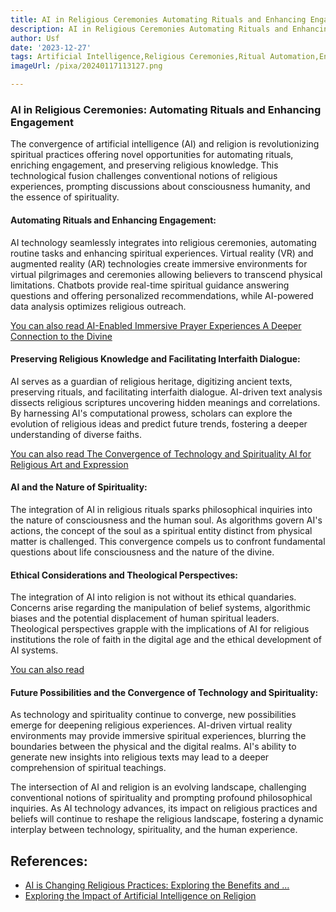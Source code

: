 ```yaml
---
title: AI in Religious Ceremonies Automating Rituals and Enhancing Engagement
description: AI in Religious Ceremonies Automating Rituals and Enhancing Engagement
author: Usf
date: '2023-12-27'
tags: Artificial Intelligence,Religious Ceremonies,Ritual Automation,Engagement Enhancement
imageUrl: /pixa/20240117113127.png

---
```

### AI in Religious Ceremonies: Automating Rituals and Enhancing Engagement

The convergence of  artificial intelligence  (AI)  and religion is  revolutionizing spiritual practices offering novel opportunities for automating rituals, enriching engagement, and preserving religious knowledge. This technological fusion challenges conventional notions of religious experiences, prompting discussions about consciousness  humanity, and the essence of  spirituality.

#### Automating Rituals and  Enhancing Engagement:

AI  technology seamlessly integrates into religious ceremonies, automating routine tasks and enhancing spiritual experiences. Virtual reality (VR) and augmented reality  (AR) technologies create immersive environments for virtual pilgrimages and ceremonies allowing  believers to transcend physical limitations. Chatbots provide real-time spiritual guidance answering questions and  offering personalized  recommendations, while AI-powered data analysis optimizes  religious outreach.

[You can also read AI-Enabled Immersive Prayer Experiences A Deeper Connection to the  Divine](AI-Enabled%20Immersive%20Prayer%20Experiences%20A%20Deeper%20Connection%20to%20the%20Divine)


#### Preserving Religious  Knowledge and Facilitating  Interfaith Dialogue:

AI serves as a  guardian of religious heritage, digitizing ancient texts,  preserving rituals, and facilitating interfaith dialogue. AI-driven text analysis dissects religious scriptures uncovering hidden meanings and correlations. By harnessing AI's computational prowess, scholars can explore the evolution of  religious ideas and predict future trends, fostering a deeper understanding of diverse faiths.

[You can also read The Convergence of  Technology and Spirituality AI for  Religious Art and Expression](The%20Convergence%20of%20Technology%20and%20Spirituality%20AI%20for%20Religious%20Art%20and%20Expression)


#### AI and the Nature of Spirituality:

The integration of AI  in religious rituals sparks philosophical inquiries into  the nature of consciousness and the human soul. As  algorithms govern AI's actions, the concept of  the soul as a spiritual entity distinct from physical matter is challenged. This convergence compels us to confront fundamental questions about life consciousness and the  nature of the divine.

####  Ethical  Considerations and Theological Perspectives:

The integration of AI  into religion is not without  its ethical quandaries. Concerns arise regarding the manipulation of belief systems, algorithmic biases and the potential displacement of human spiritual leaders. Theological perspectives grapple with the implications  of AI for religious institutions the  role of faith in  the digital age and the ethical development of AI  systems.

[You can also read ]()


####  Future Possibilities and the Convergence of Technology and  Spirituality:

As technology  and spirituality continue to converge, new possibilities emerge for deepening religious experiences. AI-driven virtual reality environments may provide immersive spiritual experiences, blurring the  boundaries between the physical and the digital realms. AI's ability to generate new insights into religious texts may lead to a deeper comprehension of  spiritual teachings.

The intersection of AI and religion is an evolving landscape, challenging conventional notions of spirituality and  prompting profound philosophical inquiries. As AI technology advances, its  impact on religious practices and beliefs will continue to reshape the religious landscape, fostering a dynamic interplay between technology, spirituality, and the  human experience.

## References:
- [AI is Changing Religious Practices: Exploring the Benefits and ...](https://www.linkedin.com/pulse/ai-changing-religious-practices-exploring-benefits-challenges-al-)
- [Exploring the Impact of Artificial Intelligence on Religion](https://aiforsocialgood.ca/blog/exploring-the-impact-of-artificial-intelligence-on-religion-unveiling-new-perspectives-and-uncertainties)
